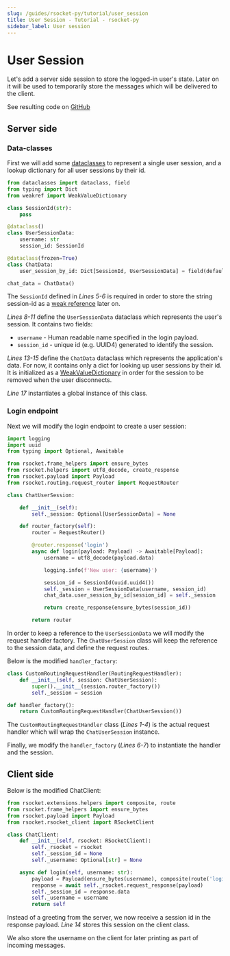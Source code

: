 ```yaml
---
slug: /guides/rsocket-py/tutorial/user_session
title: User Session - Tutorial - rsocket-py
sidebar_label: User session
---
```


# User Session

Let's add a server side session to store the logged-in user's state. Later on it will be used to temporarily store
the messages which will be delivered to the client.

See resulting code on [GitHub](https://github.com/rsocket/rsocket-py/tree/master/examples/tutorial/step2)

## Server side

### Data-classes

First we will add some [dataclasses](https://docs.python.org/3/library/dataclasses.html) to represent a single user session, and a lookup dictionary for all user sessions
by their id.

```py
from dataclasses import dataclass, field
from typing import Dict
from weakref import WeakValueDictionary

class SessionId(str):
    pass

@dataclass()
class UserSessionData:
    username: str
    session_id: SessionId

@dataclass(frozen=True)
class ChatData:
    user_session_by_id: Dict[SessionId, UserSessionData] = field(default_factory=WeakValueDictionary)

chat_data = ChatData()
```

The `SessionId` defined in *Lines 5-6* is required in order to store the string session-id as a [weak reference](https://docs.python.org/3/library/weakref.html) later on.

*Lines 8-11* define the `UserSessionData` dataclass which represents the user's session. It contains two fields:
- `username` - Human readable name specified in the login payload.
- `session_id` - unique id (e.g. UUID4) generated to identify the session.

*Lines 13-15* define the `ChatData` dataclass which represents the application's data. For now, it contains only a dict for looking up
user sessions by their id. It is initialized as a [WeakValueDictionary](https://docs.python.org/3/library/weakref.html#weakref.WeakValueDictionary) in order for the session to be removed when the user disconnects.

*Line 17* instantiates a global instance of this class.

### Login endpoint

Next we will modify the login endpoint to create a user session:

```py
import logging
import uuid
from typing import Optional, Awaitable

from rsocket.frame_helpers import ensure_bytes
from rsocket.helpers import utf8_decode, create_response
from rsocket.payload import Payload
from rsocket.routing.request_router import RequestRouter

class ChatUserSession:

    def __init__(self):
        self._session: Optional[UserSessionData] = None

    def router_factory(self):
        router = RequestRouter()

        @router.response('login')
        async def login(payload: Payload) -> Awaitable[Payload]:
            username = utf8_decode(payload.data)

            logging.info(f'New user: {username}')

            session_id = SessionId(uuid.uuid4())
            self._session = UserSessionData(username, session_id)
            chat_data.user_session_by_id[session_id] = self._session

            return create_response(ensure_bytes(session_id))

        return router
```

In order to keep a reference to the `UserSessionData` we will modify the request handler factory.
The `ChatUserSession` class will keep the reference to the session data, and define the request routes.

Below is the modified `handler_factory`:

```py
class CustomRoutingRequestHandler(RoutingRequestHandler):
    def __init__(self, session: ChatUserSession):
        super().__init__(session.router_factory())
        self._session = session

def handler_factory():
    return CustomRoutingRequestHandler(ChatUserSession())
```

The `CustomRoutingRequestHandler` class (*Lines 1-4*) is the actual request handler which will wrap the `ChatUserSession` instance.

Finally, we modify the `handler_factory` (*Lines 6-7*) to instantiate the handler and the session.

## Client side

Below is the modified ChatClient:

```py
from rsocket.extensions.helpers import composite, route
from rsocket.frame_helpers import ensure_bytes
from rsocket.payload import Payload
from rsocket.rsocket_client import RSocketClient

class ChatClient:
    def __init__(self, rsocket: RSocketClient):
        self._rsocket = rsocket
        self._session_id = None
        self._username: Optional[str] = None

    async def login(self, username: str):
        payload = Payload(ensure_bytes(username), composite(route('login')))
        response = await self._rsocket.request_response(payload)
        self._session_id = response.data
        self._username = username
        return self
```

Instead of a greeting from the server, we now receive a session id in the response payload. *Line 14* stores this session on the client class.

We also store the username on the client for later printing as part of incoming messages.
